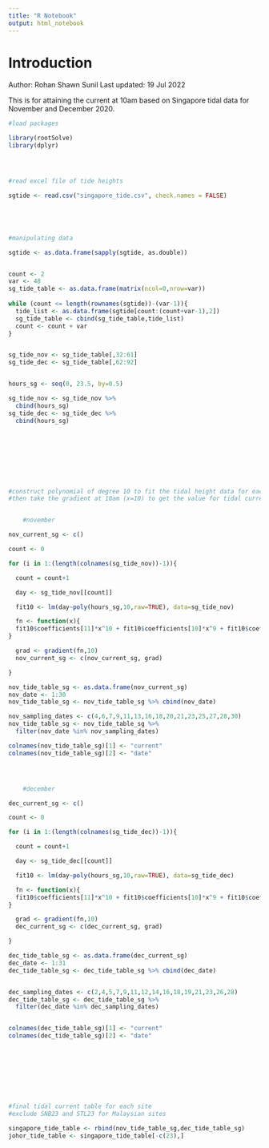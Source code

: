 ```yaml
---
title: "R Notebook"
output: html_notebook
---
```


# Introduction
Author: Rohan Shawn Sunil
Last updated: 19 Jul 2022

This is for attaining the current at 10am based on Singapore tidal data for November and December 2020. 


```r

#load packages

library(rootSolve)
library(dplyr)




#read excel file of tide heights

sgtide <- read.csv("singapore_tide.csv", check.names = FALSE)





#manipulating data

sgtide <- as.data.frame(sapply(sgtide, as.double))


count <- 2
var <- 48
sg_tide_table <- as.data.frame(matrix(ncol=0,nrow=var))
  
while (count <= length(rownames(sgtide))-(var-1)){
  tide_list <- as.data.frame(sgtide[count:(count+var-1),2])
  sg_tide_table <- cbind(sg_tide_table,tide_list)
  count <- count + var
}


sg_tide_nov <- sg_tide_table[,32:61]
sg_tide_dec <- sg_tide_table[,62:92]


hours_sg <- seq(0, 23.5, by=0.5)

sg_tide_nov <- sg_tide_nov %>%
  cbind(hours_sg)
sg_tide_dec <- sg_tide_dec %>%
  cbind(hours_sg)









#construct polynomial of degree 10 to fit the tidal height data for each day
#then take the gradient at 10am (x=10) to get the value for tidal current


    #november

nov_current_sg <- c()

count <- 0

for (i in 1:(length(colnames(sg_tide_nov))-1)){

  count = count+1

  day <- sg_tide_nov[[count]]

  fit10 <- lm(day~poly(hours_sg,10,raw=TRUE), data=sg_tide_nov)

  fn <- function(x){
  fit10$coefficients[11]*x^10 + fit10$coefficients[10]*x^9 + fit10$coefficients[9]*x^8 +   fit10$coefficients[8]*x^7 + fit10$coefficients[7]*x^6 + fit10$coefficients[6]*x^5 + fit10$coefficients[5]*x^4 + fit10$coefficients[4]*x^3 + fit10$coefficients[3]*x^2 + fit10$coefficients[2]*x + fit10$coefficients[1]
}

  grad <- gradient(fn,10)
  nov_current_sg <- c(nov_current_sg, grad)

}

nov_tide_table_sg <- as.data.frame(nov_current_sg)
nov_date <- 1:30
nov_tide_table_sg <- nov_tide_table_sg %>% cbind(nov_date)

nov_sampling_dates <- c(4,6,7,9,11,13,16,18,20,21,23,25,27,28,30)
nov_tide_table_sg <- nov_tide_table_sg %>%
  filter(nov_date %in% nov_sampling_dates)

colnames(nov_tide_table_sg)[1] <- "current"
colnames(nov_tide_table_sg)[2] <- "date"




    #december

dec_current_sg <- c()

count <- 0

for (i in 1:(length(colnames(sg_tide_dec))-1)){

  count = count+1

  day <- sg_tide_dec[[count]]

  fit10 <- lm(day~poly(hours_sg,10,raw=TRUE), data=sg_tide_dec)

  fn <- function(x){
  fit10$coefficients[11]*x^10 + fit10$coefficients[10]*x^9 + fit10$coefficients[9]*x^8 +   fit10$coefficients[8]*x^7 + fit10$coefficients[7]*x^6 + fit10$coefficients[6]*x^5 + fit10$coefficients[5]*x^4 + fit10$coefficients[4]*x^3 + fit10$coefficients[3]*x^2 + fit10$coefficients[2]*x + fit10$coefficients[1]
}

  grad <- gradient(fn,10)
  dec_current_sg <- c(dec_current_sg, grad)

}

dec_tide_table_sg <- as.data.frame(dec_current_sg)
dec_date <- 1:31
dec_tide_table_sg <- dec_tide_table_sg %>% cbind(dec_date)


dec_sampling_dates <- c(2,4,5,7,9,11,12,14,16,18,19,21,23,26,28)
dec_tide_table_sg <- dec_tide_table_sg %>%
  filter(dec_date %in% dec_sampling_dates)


colnames(dec_tide_table_sg)[1] <- "current"
colnames(dec_tide_table_sg)[2] <- "date"









#final tidal current table for each site
#exclude SNB23 and STL23 for Malaysian sites

singapore_tide_table <- rbind(nov_tide_table_sg,dec_tide_table_sg)
johor_tide_table <- singapore_tide_table[-c(23),]




```

